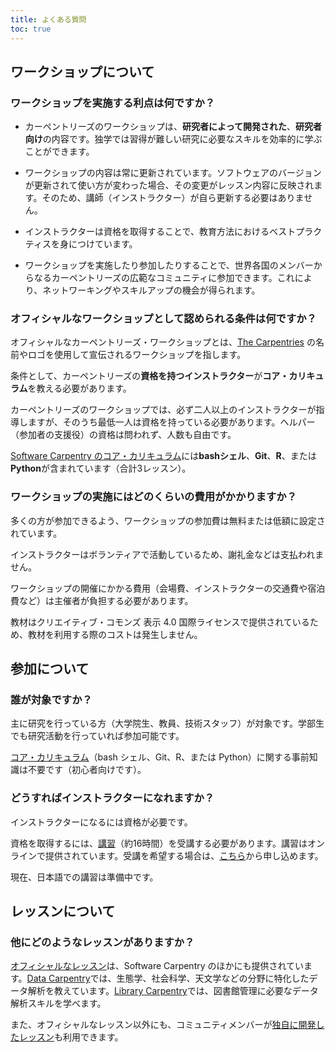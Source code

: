 ```yaml
---
title: よくある質問
toc: true
---
```


## ワークショップについて

### ワークショップを実施する利点は何ですか？

- カーペントリーズのワークショップは、**研究者によって開発された**、**研究者向け**の内容です。独学では習得が難しい研究に必要なスキルを効率的に学ぶことができます。

- ワークショップの内容は常に更新されています。ソフトウェアのバージョンが更新されて使い方が変わった場合、その変更がレッスン内容に反映されます。そのため、講師（インストラクター）が自ら更新する必要はありません。

- インストラクターは資格を取得することで、教育方法におけるベストプラクティスを身につけています。

- ワークショップを実施したり参加したりすることで、世界各国のメンバーからなるカーペントリーズの広範なコミュニティに参加できます。これにより、ネットワーキングやスキルアップの機会が得られます。

### オフィシャルなワークショップとして認められる条件は何ですか？

オフィシャルなカーペントリーズ・ワークショップとは、[The Carpentries](https://carpentries.org/) の名前やロゴを使用して宣伝されるワークショップを指します。

条件として、カーペントリーズの**資格を持つインストラクター**が**コア・カリキュラム**を教える必要があります。

カーペントリーズのワークショップでは、必ず二人以上のインストラクターが指導しますが、そのうち最低一人は資格を持っている必要があります。ヘルパー（参加者の支援役）の資格は問われず、人数も自由です。

[Software Carpentry のコア・カリキュラム](https://software-carpentry.org/lessons/)には**bashシェル**、**Git**、**R**、または **Python**が含まれています（合計3レッスン）。

### ワークショップの実施にはどのくらいの費用がかかりますか？

多くの方が参加できるよう、ワークショップの参加費は無料または低額に設定されています。

インストラクターはボランティアで活動しているため、謝礼金などは支払われません。

ワークショップの開催にかかる費用（会場費、インストラクターの交通費や宿泊費など）は主催者が負担する必要があります。

教材はクリエイティブ・コモンズ 表示 4.0 国際ライセンスで提供されているため、教材を利用する際のコストは発生しません。

## 参加について

### 誰が対象ですか？

主に研究を行っている方（大学院生、教員、技術スタッフ）が対象です。学部生でも研究活動を行っていれば参加可能です。

[コア・カリキュラム](https://software-carpentry.org/lessons/)（bash シェル、Git、R、または Python）に関する事前知識は不要です（初心者向けです）。

### どうすればインストラクターになれますか？

インストラクターになるには資格が必要です。

資格を取得するには、[講習](https://carpentries.github.io/instructor-training/index.html)（約16時間）を受講する必要があります。講習はオンラインで提供されています。受講を希望する場合は、[こちら](https://amy.carpentries.org/forms/request_training/)から申し込めます。

現在、日本語での講習は準備中です。

## レッスンについて

### 他にどのようなレッスンがありますか？

[オフィシャルなレッスン](https://carpentries.org/lessons/curriculum-summary/)は、Software Carpentry のほかにも提供されています。[Data Carpentry](https://datacarpentry.org/)では、生態学、社会科学、天文学などの分野に特化したデータ解析を教えています。[Library Carpentry](https://librarycarpentry.org/)では、図書館管理に必要なデータ解析スキルを学べます。

また、オフィシャルなレッスン以外にも、コミュニティメンバーが[独自に開発したレッスン](https://carpentries-incubator.org/)も利用できます。
